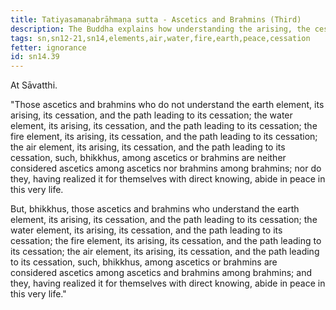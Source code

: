 ```yaml
---
title: Tatiyasamaṇabrāhmaṇa sutta - Ascetics and Brahmins (Third)
description: The Buddha explains how understanding the arising, the cessation, and the way of practice leading to the cessation in regards to the four elements leads to peace in this very life.
tags: sn,sn12-21,sn14,elements,air,water,fire,earth,peace,cessation
fetter: ignorance
id: sn14.39
---
```


At Sāvatthi.

"Those ascetics and brahmins who do not understand the earth element, its arising, its cessation, and the path leading to its cessation; the water element, its arising, its cessation, and the path leading to its cessation; the fire element, its arising, its cessation, and the path leading to its cessation; the air element, its arising, its cessation, and the path leading to its cessation, such, bhikkhus, among ascetics or brahmins are neither considered ascetics among ascetics nor brahmins among brahmins; nor do they, having realized it for themselves with direct knowing, abide in peace in this very life.

But, bhikkhus, those ascetics and brahmins who understand the earth element, its arising, its cessation, and the path leading to its cessation; the water element, its arising, its cessation, and the path leading to its cessation; the fire element, its arising, its cessation, and the path leading to its cessation; the air element, its arising, its cessation, and the path leading to its cessation, such, bhikkhus, among ascetics or brahmins are considered ascetics among ascetics and brahmins among brahmins; and they, having realized it for themselves with direct knowing, abide in peace in this very life."